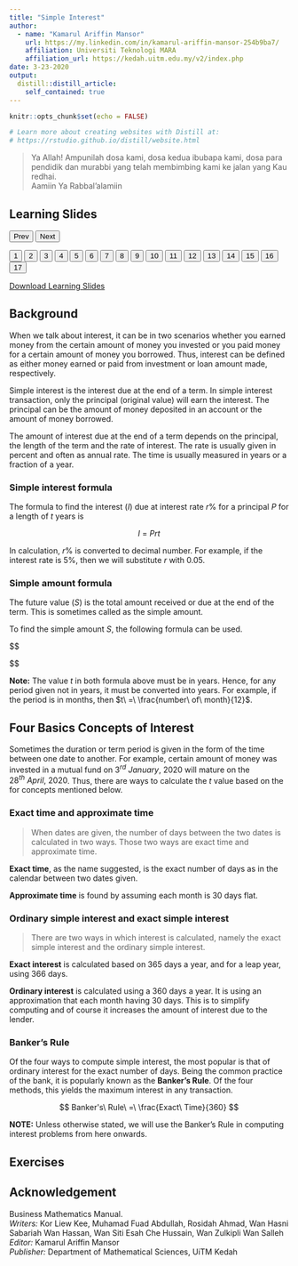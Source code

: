```yaml
---
title: "Simple Interest"
author: 
  - name: "Kamarul Ariffin Mansor"
    url: https://my.linkedin.com/in/kamarul-ariffin-mansor-254b9ba7/
    affiliation: Universiti Teknologi MARA
    affiliation_url: https://kedah.uitm.edu.my/v2/index.php
date: 3-23-2020
output: 
  distill::distill_article:
    self_contained: true
---
```



```r
knitr::opts_chunk$set(echo = FALSE)

# Learn more about creating websites with Distill at:
# https://rstudio.github.io/distill/website.html

```

> Ya Allah! Ampunilah dosa kami, dosa kedua ibubapa kami, dosa para pendidik dan murabbi yang telah membimbing kami ke jalan yang Kau redhai.  
Aamiin Ya Rabbal'alamiin  

<html>
<title>W3.CSS</title>
<meta name="viewport" content="width=device-width, initial-scale=1">
<link rel="stylesheet" href="https://www.w3schools.com/w3css/4/w3.css">
<style>
  .mySlides {display:none}
</style>
<body>
  
<div class="w3-container">
  <h2>Learning Slides</h2>
</div>
<div class="w3-content" style="max-width:800px">
  <img class="mySlides" src="images\Simple Interest\Slide1.png" style="width:100%">
  <img class="mySlides" src="images\Simple Interest\Slide2.png" style="width:100%">
  <img class="mySlides" src="images\Simple Interest\Slide3.png" style="width:100%">
  <img class="mySlides" src="images\Simple Interest\Slide4.png" style="width:100%">
  <img class="mySlides" src="images\Simple Interest\Slide5.png" style="width:100%">
  <img class="mySlides" src="images\Simple Interest\Slide6.png" style="width:100%">
  <img class="mySlides" src="images\Simple Interest\Slide7.png" style="width:100%">
  <img class="mySlides" src="images\Simple Interest\Slide8.png" style="width:100%">
  <img class="mySlides" src="images\Simple Interest\Slide9.png" style="width:100%">
  <img class="mySlides" src="images\Simple Interest\Slide10.png" style="width:100%">
  <img class="mySlides" src="images\Simple Interest\Slide11.png" style="width:100%">
  <img class="mySlides" src="images\Simple Interest\Slide12.png" style="width:100%">
  <img class="mySlides" src="images\Simple Interest\Slide13.png" style="width:100%">
  <img class="mySlides" src="images\Simple Interest\Slide14.png" style="width:100%">
  <img class="mySlides" src="images\Simple Interest\Slide15.png" style="width:100%">
  <img class="mySlides" src="images\Simple Interest\Slide16.png" style="width:100%">
  <img class="mySlides" src="images\Simple Interest\Slide17.png" style="width:100%">
</div>
<div class="w3-center">
  <button class="w3-button w3-light-grey" onclick="plusDivs(-1)">Prev</button>
  <button class="w3-button w3-light-grey" onclick="plusDivs(1)">Next</button>
</div>
<div class="w3-center">
  <button class="w3-button demo" onclick="currentDiv(1)">1</button> 
  <button class="w3-button demo" onclick="currentDiv(2)">2</button> 
  <button class="w3-button demo" onclick="currentDiv(3)">3</button>
  <button class="w3-button demo" onclick="currentDiv(4)">4</button>
  <button class="w3-button demo" onclick="currentDiv(5)">5</button> 
  <button class="w3-button demo" onclick="currentDiv(6)">6</button> 
  <button class="w3-button demo" onclick="currentDiv(7)">7</button>
  <button class="w3-button demo" onclick="currentDiv(8)">8</button>
  <button class="w3-button demo" onclick="currentDiv(9)">9</button> 
  <button class="w3-button demo" onclick="currentDiv(10)">10</button> 
  <button class="w3-button demo" onclick="currentDiv(11)">11</button>
  <button class="w3-button demo" onclick="currentDiv(12)">12</button>
  <button class="w3-button demo" onclick="currentDiv(13)">13</button> 
  <button class="w3-button demo" onclick="currentDiv(14)">14</button> 
  <button class="w3-button demo" onclick="currentDiv(15)">15</button>
  <button class="w3-button demo" onclick="currentDiv(16)">16</button> 
  <button class="w3-button demo" onclick="currentDiv(17)">17</button>
</div>
  
<script>
var slideIndex = 1;
showDivs(slideIndex);

function plusDivs(n) {
  showDivs(slideIndex += n);
}

function currentDiv(n) {
  showDivs(slideIndex = n);
}

function showDivs(n) {
  var i;
  var x = document.getElementsByClassName("mySlides");
  var dots = document.getElementsByClassName("demo");
  if (n > x.length) {slideIndex = 1}    
  if (n < 1) {slideIndex = x.length}
  for (i = 0; i < x.length; i++) {
    x[i].style.display = "none";  
  }
  for (i = 0; i < dots.length; i++) {
    dots[i].className = dots[i].className.replace(" w3-red", "");
  }
  x[slideIndex-1].style.display = "block";  
  dots[slideIndex-1].className += " w3-red";
}
</script>
  
</body>
</html>

<aside>  
[Download Learning Slides](files/slides/simple.pdf)
</aside>  
 
## Background  
When we talk about interest, it can be in two scenarios whether you earned money from the certain amount of money you invested or you paid money for a certain amount of money you borrowed. Thus, interest can be defined as either money earned or paid from investment or loan amount made, respectively.  

Simple interest is the interest due at the end of a term. In simple interest transaction, only the principal (original value) will earn the interest. The principal can be the amount of money deposited in an account or the amount of money borrowed.  

The amount of interest due at the end of a term depends on the principal, the length of the term and the rate of interest. The rate is usually given in percent and often as annual rate. The time is usually measured in years or a fraction of a year.  

### Simple interest formula  

The formula to find the interest $(I)$ due at interest rate $r\%$ for a principal $P$ for a length of $t$ years is  

$$
I\ =\ Prt
$$  

In calculation, $r\%$ is converted to decimal number. For example, if the interest rate is 5%, then we will substitute $r$ with $0.05$.   

### Simple amount formula  
The future value $(S)$ is the total amount received or due at the end of the term. This is sometimes called as the simple amount.  

To find the simple amount $S$, the following formula can be used.  

$$  
\begin{aligned}
S\ &=\ P\ +\ I \\
&=\ P\ +\ Prt \\

Thus,\ \\
S\ &=\ P(1\ +\ rt)
\end{aligned}
$$  


**Note:** The value $t$ in both formula above must be in years. Hence, for any period given not in years, it must be converted into years. For example, if the period is in months, then $t\ =\ \frac{number\ of\ month}{12}$.  

## Four Basics Concepts of Interest  

Sometimes the duration or term period is given in the form of the time between one date to another. For example, certain amount of money was invested in a mutual fund on $3^{rd}\ January,\ 2020$ will mature on the $28^{th}\ April,\ 2020$. Thus, there are ways to calculate the $t$ value based on the for concepts mentioned below.  

### Exact time and approximate time  

> When dates are given, the number of days between the two dates is calculated in two ways. Those two ways are exact time and approximate time.  

**Exact time**, as the name suggested, is the exact number of days as in the calendar between two dates given.  

**Approximate time** is found by assuming each month is 30 days flat.  

### Ordinary simple interest and exact simple interest  

> There are two ways in which interest is calculated, namely the exact simple interest and the ordinary simple interest.  

**Exact interest** is calculated based on 365 days a year, and for a leap year, using 366 days.  

**Ordinary interest** is calculated using a 360 days a year. It is using an approximation that each month having 30 days. This is to simplify computing and of course it increases the amount of interest due to the lender.  

### Banker’s Rule  

Of the four ways to compute simple interest, the most popular is that of ordinary interest for the exact number of days. Being the common practice of the bank, it is popularly known as the **Banker’s Rule**. Of the four methods, this yields the maximum interest in any transaction.  

$$
Banker's\ Rule\ =\ \frac{Exact\ Time}{360}
$$  

**NOTE:** Unless otherwise stated, we will use the Banker’s Rule in computing interest problems from here onwards.  

## Exercises  


## Acknowledgement {.appendix}  
Business Mathematics Manual.  
*Writers:* Kor Liew Kee, Muhamad Fuad Abdullah, Rosidah Ahmad, Wan Hasni Sabariah Wan Hassan, Wan Siti Esah Che Hussain, Wan Zulkipli Wan Salleh  
*Editor:* Kamarul Ariffin Mansor  
*Publisher:* Department of Mathematical Sciences, UiTM Kedah  



